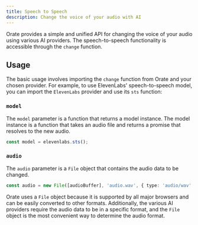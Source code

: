 ```yaml
---
title: Speech to Speech
description: Change the voice of your audio with AI
---
```


Orate provides a simple and unified API for changing the voice of your audio using various AI providers. The speech-to-speech functionality is accessible through the `change` function.

## Usage

The basic usage involves importing the `change` function from Orate and your chosen provider. For example, to use ElevenLabs' speech-to-speech model, you can import the `ElevenLabs` provider and use its `sts` function:

<SpeechToSpeechDemo />

### `model`

The `model` parameter is a function that returns a model instance. The model instance is a function that takes an audio file and returns a promise that resolves to the new audio.

```ts
const model = elevenlabs.sts();
```

### `audio`

The `audio` parameter is a `File` object that contains the audio data to be changed.

```ts
const audio = new File([audioBuffer], 'audio.wav', { type: 'audio/wav' });
```

Orate uses a `File` object because it is supported by all major browsers and can be easily converted to other formats. Additionally, the various AI providers require the audio data to be in a specific format, and the `File` object is the most convenient way to determine the audio format.
